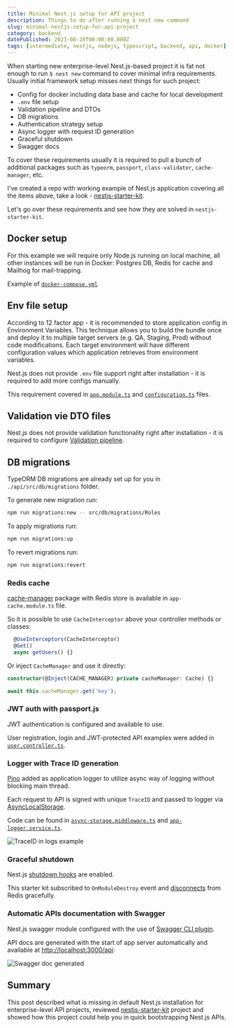 ```yaml
---
title: Minimal Nest.js setup for API project
description: Things to do after running $ nest new command
slug: minimal-nestjs-setup-for-api-project
category: backend
datePublished: 2023-08-28T00:00:00.000Z
tags: [intermediate, nestjs, nodejs, typescript, backend, api, docker]
---
```


When starting new enterprise-level Nest.js-based project it is fat not enough to run `$ nest new` command to cover minimal infra requirements.
Usually initial framework setup misses next things for such project:

- Config for docker including data base and cache for local development
- `.env` file setup
- Validation pipeline and DTOs
- DB migrations
- Authentication strategy setup
- Async logger with request ID generation
- Graceful shutdown
- Swagger docs

To cover these requirements usually it is required to pull a bunch of additional packages such as `typeorm`, `passport`, `class-validator`, `cache-manager`, etc.

I've created a repo with working example of Nest.js application covering all the items above, take a look - <a href="https://github.com/rodion-arr/nestjs-starter-kit/" target="_blank">nestjs-starter-kit</a>.

Let's go over these requirements and see how they are solved in `nestjs-starter-kit`.

## Docker setup

For this example we will require only Node.js running on local machine, all other instances will be run in Docker: Postgres DB, Redis for cache and Mailhog for mail-trapping.

Example of [`docker-compose.yml`](https://github.com/rodion-arr/nestjs-starter-kit/blob/main/.docker-node-api/docker-compose.yml)

## Env file setup

According to 12 factor app - it is recommended to store application config in Environment Variables. This technique allows you to build the bundle once and deploy it to multiple target servers (e.g. QA, Staging, Prod) without code modifications. Each target environment will have different configuration values which application retrieves from environment variables.

Nest.js does not provide `.env` file support right after installation - it is required to add more configs manually.

This requirement covered in [`app.module.ts`](https://github.com/rodion-arr/nestjs-starter-kit/blob/main/api/src/app.module.ts) and [`configuration.ts`](https://github.com/rodion-arr/nestjs-starter-kit/blob/main/api/src/services/app-config/configuration.ts) files.

## Validation vie DTO files

Nest.js does not provide validation functionality right after installation - it is required to configure [Validation pipeline](https://github.com/rodion-arr/nestjs-starter-kit/blob/main/api/src/main.ts#L19-L24).

## DB migrations

TypeORM DB migrations are already set up for you in `./api/src/db/migrations` folder.

To generate new migration run:

```bash
npm run migrations:new -- src/db/migrations/Roles
```

To apply migrations run:

```bash
npm run migrations:up
```

To revert migrations run:

```bash
npm run migrations:revert
```

### Redis cache

[cache-manager](https://github.com/BryanDonovan/node-cache-manager#readme) package with Redis store is available in `app-cache.module.ts` file.

So it is possible to use `CacheInterceptor` above your controller methods or classes:

```typescript
  @UseInterceptors(CacheInterceptor)
  @Get()
  async getUsers() {}
```

Or inject `CacheManager` and use it directly:

```typescript
constructor(@Inject(CACHE_MANAGER) private cacheManager: Cache) {}

await this.cacheManager.get('key');
```

### JWT auth with passport.js

JWT authentication is configured and available to use.

User registration, login and JWT-protected API examples were added in [`user.controller.ts`](https://github.com/rodion-arr/nestjs-starter-kit/blob/main/api/src/user/user.controller.ts).

### Logger with Trace ID generation

[Pino](https://github.com/pinojs/pino) added as application logger to utilize async way of logging without blocking main thread.

Each request to API is signed with unique `TraceID` and passed to logger via [AsyncLocalStorage](https://nodejs.org/api/async_context.html#class-asynclocalstorage).

Code can be found in [`async-storage.middleware.ts`](https://github.com/rodion-arr/nestjs-starter-kit/blob/main/api/src/global/middleware/async-storage/async-storage.middleware.ts) and [`app-logger.service.ts`](https://github.com/rodion-arr/nestjs-starter-kit/blob/main/api/src/logger/services/app-logger/app-logger.service.ts).

![TraceID in logs example](https://user-images.githubusercontent.com/5843270/143482882-84c51e0e-0e54-407b-8ed7-cf7b8536f7e3.png)

### Graceful shutdown

Nest.js [shutdown hooks](https://docs.nestjs.com/fundamentals/lifecycle-events#application-shutdown) are enabled.

This starter kit subscribed to `OnModuleDestroy` event and [disconnects](./api/src/app-cache/app-cache.module.ts) from Redis gracefully.

### Automatic APIs documentation with Swagger

Nest.js swagger module configured with the use of [Swagger CLI plugin](https://docs.nestjs.com/openapi/cli-plugin).

API docs are generated with the start of app server automatically and available at [http://localhost:3000/api](http://localhost:3000/api):

![Swagger doc generated](https://user-images.githubusercontent.com/5843270/143483373-a0f3fd48-4f27-4d53-9b8f-6b80bc147d48.png)

## Summary

This post described what is missing in default Nest.js installation for enterprise-level API projects, reviewed <a href="https://github.com/rodion-arr/nestjs-starter-kit/" target="_blank">nestjs-starter-kit</a> project and showed how this project could help you in quick bootstrapping Nest.js APIs.
